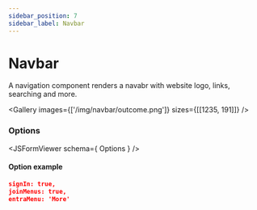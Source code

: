 ```yaml
---
sidebar_position: 7
sidebar_label: Navbar
---
```



# Navbar

A navigation component renders a navabr with website logo, links, searching and more.

<Gallery images={['/img/navbar/outcome.png']} sizes={[[1235, 191]]} />

### Options
<JSFormViewer schema={ Options } />

#### Option example
```json
signIn: true,
joinMenus: true,
entraMenu: 'More'
```